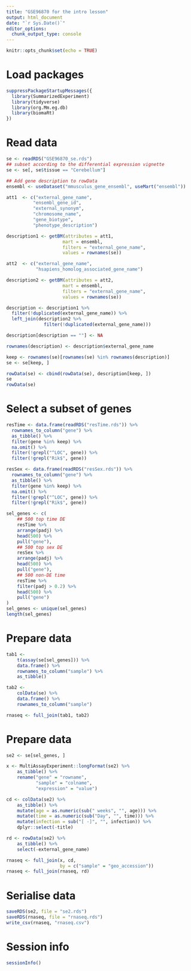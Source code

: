 ```yaml
---
title: "GSE96870 for the intro lesson"
output: html_document
date: "`r Sys.Date()`"
editor_options:
  chunk_output_type: console
---
```


```r
knitr::opts_chunk$set(echo = TRUE)
```

# Load packages

```r
suppressPackageStartupMessages({
  library(SummarizedExperiment)
  library(tidyverse)
  library(org.Mm.eg.db)
  library(biomaRt)
})
```

# Read data

```r
se <- readRDS("GSE96870_se.rds")
## subset according to the differential expression vignette
se <- se[, se$tissue == "Cerebellum"]

## Add gene description to rowData
ensembl <- useDataset("mmusculus_gene_ensembl", useMart("ensembl"))

att1  <- c("external_gene_name",
          "ensembl_gene_id",
          "external_synonym",
          "chromosome_name", 
          "gene_biotype",
          "phenotype_description")

description1 <- getBM(attributes = att1,
                     mart = ensembl,
                     filters = "external_gene_name",
                     values = rownames(se))

att2  <- c("external_gene_name",
           "hsapiens_homolog_associated_gene_name")

description2 <- getBM(attributes = att2,
                     mart = ensembl,
                     filters = "external_gene_name",
                     values = rownames(se))

description <- description1 %>% 
  filter(!duplicated(external_gene_name)) %>% 
  left_join(description2 %>% 
              filter(!duplicated(external_gene_name))) 

description[description == ""] <- NA

rownames(description) <- description$external_gene_name

keep <- rownames(se)[rownames(se) %in% rownames(description)]
se <- se[keep, ]

rowData(se) <- cbind(rowData(se), description[keep, ])
se
rowData(se)
```

# Select a subset of genes

```r
resTime <- data.frame(readRDS("resTime.rds")) %>%
  rownames_to_column("gene") %>%
  as_tibble() %>%
  filter(gene %in% keep) %>% 
  na.omit() %>%
  filter(!grepl("^LOC", gene)) %>%
  filter(!grepl("Rik$", gene))

resSex <- data.frame(readRDS("resSex.rds")) %>%
  rownames_to_column("gene") %>%
  as_tibble() %>%
  filter(gene %in% keep) %>% 
  na.omit() %>%
  filter(!grepl("^LOC", gene)) %>%
  filter(!grepl("Rik$", gene))
```


```r
sel_genes <- c(
    ## 500 top time DE
    resTime %>%
    arrange(padj) %>%
    head(500) %>%
    pull("gene"),
    ## 500 top sex DE
    resSex %>%
    arrange(padj) %>%
    head(500) %>%
    pull("gene"),
    ## 500 non-DE time
    resTime %>%
    filter(padj > 0.2) %>%
    head(500) %>%
    pull("gene")
)
sel_genes <- unique(sel_genes)
length(sel_genes)
```

# Prepare data

```r
tab1 <-
    t(assay(se[sel_genes])) %>%
    data.frame() %>%
    rownames_to_column("sample") %>%
    as_tibble()

tab2 <-
    colData(se) %>%
    data.frame() %>%
    rownames_to_column("sample")

rnaseq <- full_join(tab1, tab2)
```

# Prepare data

```r
se2 <- se[sel_genes, ]

x <- MultiAssayExperiment::longFormat(se2) %>%
    as_tibble() %>%
    rename("gene" = "rowname",
           "sample" = "colname",
           "expression" = "value")

cd <- colData(se2) %>%
    as_tibble() %>% 
    mutate(age = as.numeric(sub(" weeks", "", age))) %>% 
    mutate(time = as.numeric(sub("Day", "", time))) %>% 
    mutate(infection = sub("[ -]", "", infection)) %>% 
    dplyr::select(-title)

rd <- rowData(se2) %>%
    as_tibble() %>% 
    select(-external_gene_name)
```

```r

rnaseq <- full_join(x, cd,
                    by = c("sample" = "geo_accession"))
rnaseq <- full_join(rnaseq, rd)
```

# Serialise data

```r
saveRDS(se2, file = "se2.rds")
saveRDS(rnaseq, file = "rnaseq.rds")
write_csv(rnaseq, "rnaseq.csv")
```

# Session info

```r
sessionInfo()
```

